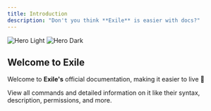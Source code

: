 ```yaml
---
title: Introduction
description: "Don't you think **Exile** is easier with docs?"
---
```


<img
  className="block dark:hidden"
  src="/images/hero-light.png"
  alt="Hero Light"
/>
<img
  className="hidden dark:block"
  src="/images/hero-dark.png"
  alt="Hero Dark"
/>

## Welcome to Exile

Welcome to **Exile's** official documentation, making it easier to live 🙂

<CardGroup cols={1}>
  <Card
    title="Check out Commands"
    icon="pen-to-square"
    href="exile.mintlify.app/commands/code"
  >
    View all commands and detailed information on it like their syntax, description, permissions, and more.
  </Card>
</CardGroup>
